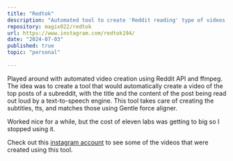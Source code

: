 ```yaml
---
title: "Redtok"
description: "Automated tool to create 'Reddit reading' type of videos based on trending posts of reddit."
repository: magix022/redtok
url: https://www.instagram.com/redtok194/
date: "2024-07-03"
published: true
topic: "personal"
  
---
```


Played around with automated video creation using Reddit API and ffmpeg. The idea was to create a tool that would automatically create a video of the top posts of a subreddit, with the title and the content of the post being read out loud by a text-to-speech engine.
This tool takes care of creating the subtitles, tts, and matches those using Gentle force aligner.

Worked nice for a while, but the cost of eleven labs was getting to big so I stopped using it.

Check out this [instagram account](https://www.instagram.com/redtok194/) to see some of the videos that were created using this tool.